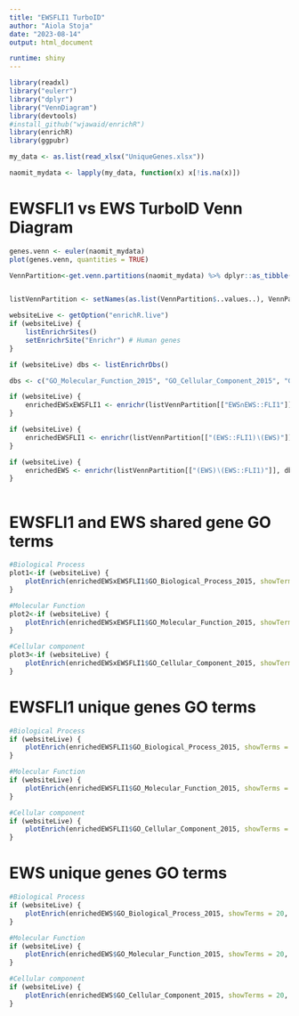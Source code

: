 ---
title: "EWSFLI1 TurboID"
author: "Aiola Stoja"
date: "2023-08-14"
output: html_document

runtime: shiny
---


```{r setup packages, include=FALSE}

library(readxl)
library("eulerr")
library("dplyr")
library("VennDiagram")
library(devtools)
#install_github("wjawaid/enrichR")
library(enrichR)
library(ggpubr)

```


```{r setup reading file, include=FALSE}

my_data <- as.list(read_xlsx("UniqueGenes.xlsx"))

naomit_mydata <- lapply(my_data, function(x) x[!is.na(x)])

```

# EWSFLI1 vs EWS TurboID Venn Diagram

```{r venn diagram ews vs ewsfli1 only, echo=FALSE, message=FALSE, warning=FALSE}

genes.venn <- euler(naomit_mydata)
plot(genes.venn, quantities = TRUE)

```

```{r extracting venn partitions, include=FALSE}

VennPartition<-get.venn.partitions(naomit_mydata) %>% dplyr::as_tibble()


listVennPartition <- setNames(as.list(VennPartition$..values..), VennPartition$..set..)


```


```{r setup enrichr , include=FALSE}

websiteLive <- getOption("enrichR.live")
if (websiteLive) {
    listEnrichrSites()
    setEnrichrSite("Enrichr") # Human genes   
}

if (websiteLive) dbs <- listEnrichrDbs()

dbs <- c("GO_Molecular_Function_2015", "GO_Cellular_Component_2015", "GO_Biological_Process_2015")

if (websiteLive) {
    enrichedEWSxEWSFLI1 <- enrichr(listVennPartition[["EWS∩EWS::FLI1"]], dbs)
}

if (websiteLive) {
    enrichedEWSFLI1 <- enrichr(listVennPartition[["(EWS::FLI1)∖(EWS)"]], dbs)
}

if (websiteLive) {
    enrichedEWS <- enrichr(listVennPartition[["(EWS)∖(EWS::FLI1)"]], dbs)
}



```

# EWSFLI1 and EWS shared gene GO terms

```{r enrichr EWSxEWSFLI1 shared, echo=FALSE, message=FALSE, warning=FALSE }


#Biological Process
plot1<-if (websiteLive) {
    plotEnrich(enrichedEWSxEWSFLI1$GO_Biological_Process_2015, showTerms = 20, numChar = 40, y = "Count", orderBy = "P.value", title = "EWS and EWSFLI1 shared Enrichr: GO Biolog Process")
}

#Molecular Function
plot2<-if (websiteLive) {
    plotEnrich(enrichedEWSxEWSFLI1$GO_Molecular_Function_2015, showTerms = 20, numChar = 40, y = "Count", orderBy = "P.value", title = "EWS and EWSFLI1 shared Enrichr: GO Molec Function")
}

#Cellular component
plot3<-if (websiteLive) {
    plotEnrich(enrichedEWSxEWSFLI1$GO_Cellular_Component_2015, showTerms = 20, numChar = 40, y = "Count", orderBy = "P.value", title = "EWS and EWSFLI1 shared Enrichr:GO Cell Component")
}


```

# EWSFLI1 unique genes GO terms

```{r enrichr EWSFLI1 only, echo=FALSE, message=FALSE, warning=FALSE}

#Biological Process
if (websiteLive) {
    plotEnrich(enrichedEWSFLI1$GO_Biological_Process_2015, showTerms = 20, numChar = 40, y = "Count", orderBy = "P.value", title = "EWSFLI1 Enrichr: Go Biolog Process")
}

#Molecular Function
if (websiteLive) {
    plotEnrich(enrichedEWSFLI1$GO_Molecular_Function_2015, showTerms = 20, numChar = 40, y = "Count", orderBy = "P.value", title = "EWSFLI1 Enrichr: GO Molec Function")
}

#Cellular component
if (websiteLive) {
    plotEnrich(enrichedEWSFLI1$GO_Cellular_Component_2015, showTerms = 20, numChar = 40, y = "Count", orderBy = "P.value", "EWSFLI1 Enrichr: GO Cell Component")
}

```

# EWS unique genes GO terms

```{r enrichr EWS only, echo=FALSE, message=FALSE, warning=FALSE}

#Biological Process
if (websiteLive) {
    plotEnrich(enrichedEWS$GO_Biological_Process_2015, showTerms = 20, numChar = 40, y = "Count", orderBy = "P.value", title = "EWS Enrichr: GO Biological Process")
}

#Molecular Function
if (websiteLive) {
    plotEnrich(enrichedEWS$GO_Molecular_Function_2015, showTerms = 20, numChar = 40, y = "Count", orderBy = "P.value", title = "EWS Enrichr: GO Molec Function")
}

#Cellular component
if (websiteLive) {
    plotEnrich(enrichedEWS$GO_Cellular_Component_2015, showTerms = 20, numChar = 40, y = "Count", orderBy = "P.value", title = "EWS Enrichr: GO Cell Component")
}



```

